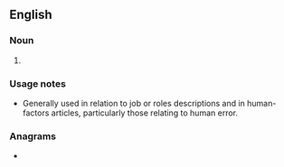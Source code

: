 {{also|sqep}}
==English==

===Noun===
{{en-noun}}

# {{lb|en|British}} {{acronym of|[[suitably]] [[qualified]] and [[experienced]] [[person]]/[[personnel]]|lang=en}}

===Usage notes===
* Generally used in relation to job or roles descriptions and in human-factors articles, particularly those relating to human error.

===Anagrams===
* {{anagrams|en|a=epqs|EPQs}}